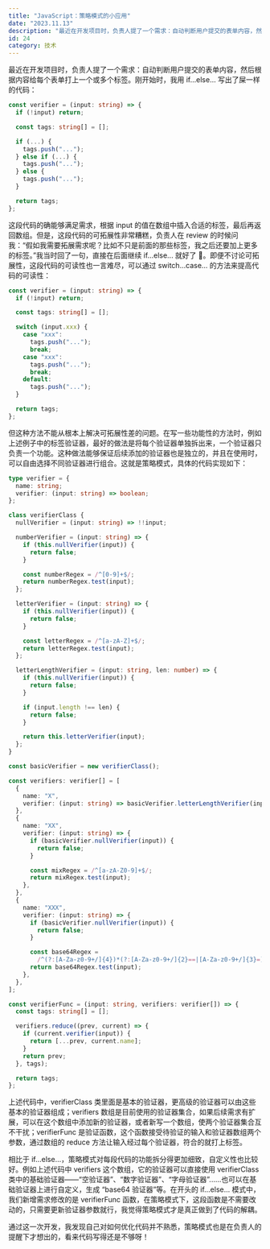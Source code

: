 ```yaml
---
title: "JavaScript：策略模式的小应用"
date: "2023.11.13"
description: "最近在开发项目时，负责人提了一个需求：自动判断用户提交的表单内容，然后根据内容给每个表单打上一个或多个标签......"
id: 24
category: 技术
---
```


最近在开发项目时，负责人提了一个需求：自动判断用户提交的表单内容，然后根据内容给每个表单打上一个或多个标签。刚开始时，我用 if...else... 写出了屎一样的代码：

```ts
const verifier = (input: string) => {
  if (!input) return;

  const tags: string[] = [];

  if (...) {
    tags.push("...");
  } else if (...) {
    tags.push("...");
  } else {
    tags.push("...");
  }

  return tags;
};

```

这段代码的确能够满足需求，根据 input 的值在数组中插入合适的标签，最后再返回数组。但是，这段代码的可拓展性非常糟糕，负责人在 review 的时候问我：“假如我需要拓展需求呢？比如不只是前面的那些标签，我之后还要加上更多的标签。”我当时回了一句，直接在后面继续 if...else... 就好了 🙈。即便不讨论可拓展性，这段代码的可读性也一言难尽，可以通过 switch...case... 的方法来提高代码的可读性：

```ts
const verifier = (input: string) => {
  if (!input) return;

  const tags: string[] = [];

  switch (input.xxx) {
    case "xxx":
      tags.push("...");
      break;
    case "xxx":
      tags.push("...");
      break;
    default:
      tags.push("...");
  }

  return tags;
};

```

但这种方法不能从根本上解决可拓展性差的问题。在写一些功能性的方法时，例如上述例子中的标签验证器，最好的做法是将每个验证器单独拆出来，一个验证器只负责一个功能。这种做法能够保证后续添加的验证器也是独立的，并且在使用时，可以自由选择不同验证器进行组合。这就是策略模式，具体的代码实现如下：

```ts
type verifier = {
  name: string;
  verifier: (input: string) => boolean;
};

class verifierClass {
  nullVerifier = (input: string) => !!input;

  numberVerifier = (input: string) => {
    if (this.nullVerifier(input)) {
      return false;
    }

    const numberRegex = /^[0-9]+$/;
    return numberRegex.test(input);
  };

  letterVerifier = (input: string) => {
    if (this.nullVerifier(input)) {
      return false;
    }

    const letterRegex = /^[a-zA-Z]+$/;
    return letterRegex.test(input);
  };

  letterLengthVerifier = (input: string, len: number) => {
    if (this.nullVerifier(input)) {
      return false;
    }

    if (input.length !== len) {
      return false;
    }

    return this.letterVerifier(input);
  };
}

const basicVerifier = new verifierClass();

const verifiers: verifier[] = [
  {
    name: "X",
    verifier: (input: string) => basicVerifier.letterLengthVerifier(input, 1),
  },
  {
    name: "XX",
    verifier: (input: string) => {
      if (basicVerifier.nullVerifier(input)) {
        return false;
      }

      const mixRegex = /^[a-zA-Z0-9]+$/;
      return mixRegex.test(input);
    },
  },
  {
    name: "XXX",
    verifier: (input: string) => {
      if (basicVerifier.nullVerifier(input)) {
        return false;
      }

      const base64Regex =
        /^(?:[A-Za-z0-9+/]{4})*(?:[A-Za-z0-9+/]{2}==|[A-Za-z0-9+/]{3}=)?$/;
      return base64Regex.test(input);
    },
  },
];

const verifierFunc = (input: string, verifiers: verifier[]) => {
  const tags: string[] = [];

  verifiers.reduce((prev, current) => {
    if (current.verifier(input)) {
      return [...prev, current.name];
    }
    return prev;
  }, tags);

  return tags;
};
```

上述代码中，verifierClass 类里面是基本的验证器，更高级的验证器可以由这些基本的验证器组成；verifiers 数组是目前使用的验证器集合，如果后续需求有扩展，可以在这个数组中添加新的验证器，或者新写一个数组，使两个验证器集合互不干扰；verifierFunc 是验证函数，这个函数接受待验证的输入和验证器数组两个参数，通过数组的 reduce 方法让输入经过每个验证器，符合的就打上标签。

相比于 if...else...，策略模式对每段代码的功能拆分得更加细致，自定义性也比较好。例如上述代码中 verifiers 这个数组，它的验证器可以直接使用 verifierClass 类中的基础验证器——“空验证器”、“数字验证器”、“字母验证器”......也可以在基础验证器上进行自定义，生成 “base64 验证器”等。在开头的 if...else... 模式中，我们新增需求修改的是 verifierFunc 函数，在策略模式下，这段函数是不需要改动的，只需要更新验证器参数就行，我觉得策略模式才是真正做到了代码的解耦。

通过这一次开发，我发现自己对如何优化代码并不熟悉，策略模式也是在负责人的提醒下才想出的，看来代码写得还是不够呀！
